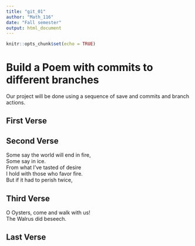 ---
title: "git_01"
author: "Math_116"
date: "Fall semester"
output: html_document
---

```{r setup, include=FALSE}
knitr::opts_chunk$set(echo = TRUE)
```
# Build a Poem with commits to different branches
Our project will be done using a sequence of save and commits and branch actions.
<!-- Do not modify or change any text in "!--" bracketed areas such as this --- these are instructions to
you, if you change any of this the git program will notice it and compromise your git merging strategy !-->

## First Verse 
<!--Put the first five lines of a poem by Lewis Carrol in this section!-->  


## Second Verse
<!--Put the first five lines of a poem by Robert Frost here!-->  

Some say the world will end in fire,  
Some say in ice.  
From what I've tasted of desire   
I hold with those who favor fire.   
But if it had to perish twice,  

## Third Verse
<!--Put the first two verses of The Walrus and the Carpenter here!-->

O Oysters, come and walk with us!  
The Walrus did beseech.  

## Last Verse
<!--Put a short poem of your choice 8-20 lines,here!-->

